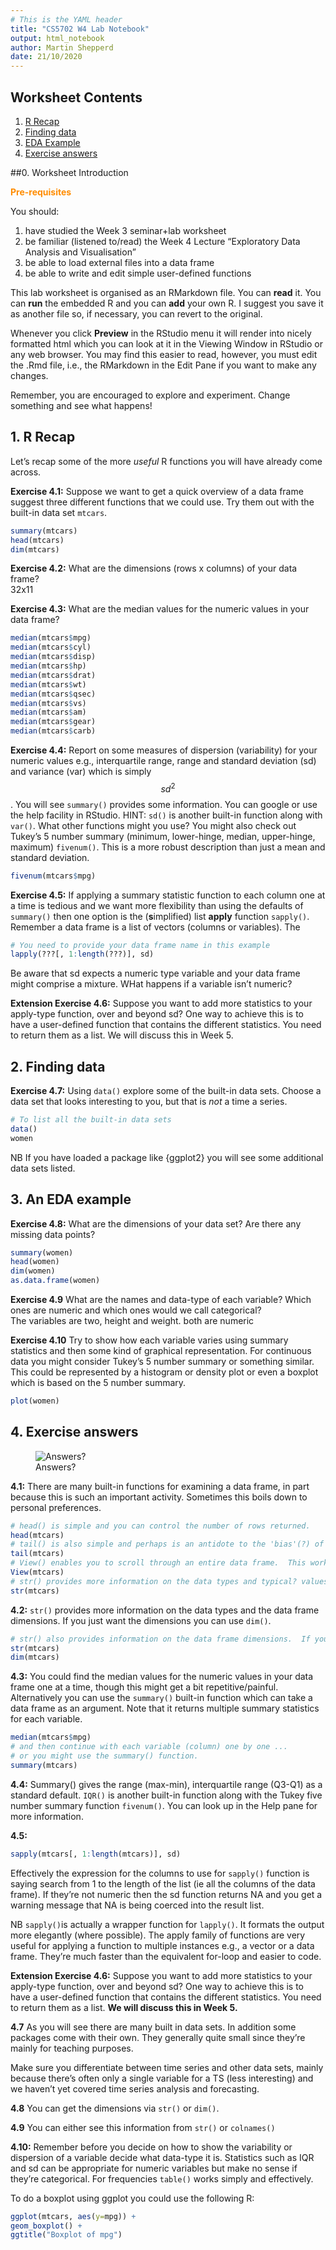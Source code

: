 ```yaml
---
# This is the YAML header
title: "CS5702 W4 Lab Notebook"
output: html_notebook
author: Martin Shepperd
date: 21/10/2020
---
```



## Worksheet Contents

1. [R Recap](#W4S1)  
2. [Finding data](#W4S2)  
3. [EDA Example](#W4S3)
4. [Exercise answers](#W4A) 

##0. Worksheet Introduction

<span style="color: darkorange;">**Pre-requisites**</span>

You should:  

1. have studied the Week 3 seminar+lab worksheet  
2. be familiar (listened to/read) the Week 4 Lecture "Exploratory Data Analysis and Visualisation"  
3. be able to load external files into a data frame  
4. be able to write and edit simple user-defined functions    

This lab worksheet is organised as an RMarkdown file.  You can **read** it.  You can **run** the embedded R and you can **add** your own R.  I suggest you save it as another file so, if necessary, you can revert to the original.  

Whenever you click **Preview** in the RStudio menu it will render into nicely formatted html which you can look at it in the Viewing Window in RStudio or any web browser.  You may find this easier to read, however, you must edit the .Rmd file, i.e., the RMarkdown in the Edit Pane if you want to make any changes. 

Remember, you are encouraged to explore and experiment.  Change something and see what happens!


## 1. R Recap{#W4S1}

Let's recap some of the more *useful* R functions you will have already come across.  

**Exercise 4.1:**  Suppose we want to get a quick overview of a data frame suggest three different functions that we could use.  Try them out with the built-in data set `mtcars`.
```r
summary(mtcars)
head(mtcars)
dim(mtcars)
```

**Exercise 4.2:** What are the dimensions (rows x columns) of your data frame?  
32x11

**Exercise 4.3:** What are the median values for the numeric values in your data frame? 
```r
median(mtcars$mpg)
median(mtcars$cyl)
median(mtcars$disp)
median(mtcars$hp)
median(mtcars$drat)
median(mtcars$wt)
median(mtcars$qsec)
median(mtcars$vs)
median(mtcars$am)
median(mtcars$gear)
median(mtcars$carb)
```

**Exercise 4.4:** Report on some measures of dispersion (variability) for your numeric values e.g., interquartile range, range and standard deviation (sd) and variance (var) which is simply  $$sd^2$$.  You will see `summary()` provides some information.  You can google or use the help facility in RStudio.  HINT: `sd()` is another built-in function along with `var()`.   What other functions might you use?  You might also check out Tukey's 5 number summary (minimum, lower-hinge, median, upper-hinge, maximum) `fivenum()`.  This is a more robust description than just a mean and standard deviation.
```r
fivenum(mtcars$mpg)
```
**Exercise 4.5:** If applying a summary statistic function to each column one at a time is tedious and we want more flexibility than using the defaults of `summary()` then one option is the (**s**implified) list **apply** function `sapply()`.  Remember a data frame is a list of vectors (columns or variables).  The 

```r
# You need to provide your data frame name in this example
lapply(???[, 1:length(???)], sd)
```

Be aware that sd expects a numeric type variable and your data frame might comprise a mixture.  WHat happens if a variable isn't numeric?

**Extension Exercise 4.6:** Suppose you want to add more statistics to your apply-type function, over and beyond sd?  One way to achieve this is to have a user-defined function that contains the different statistics.  You need to return them as a list.  We will discuss this in Week 5.


## 2. Finding data {#W4S2}


**Exercise 4.7:** Using `data()` explore some of the built-in data sets.  Choose a data set that looks interesting to you, but that is *not* a time a series. 

```r
# To list all the built-in data sets
data()
women
```

NB If you have loaded a package like {ggplot2} you will see some additional data sets listed.




## 3. An EDA example {#W4S3}

**Exercise 4.8:** What are the dimensions of your data set?  Are there any missing data points?
```r
summary(women)
head(women)
dim(women)
as.data.frame(women)
```
**Exercise 4.9** What are the names and data-type of each variable?  Which ones are numeric and which ones would we call categorical?  
The variables are two, height and weight. both are numeric

**Exercise 4.10** Try to show how each variable varies using summary statistics and then some kind of graphical representation.  For continuous data you might consider Tukey's 5 number summary or something similar.  This could be represented by a histogram or density plot or even a boxplot which is based on the 5 number summary.
```r
plot(women)
```

## 4. Exercise answers{#W4A}


![Answers?](https://raw.githubusercontent.com/mjshepperd/CS5702-Data/master/Answers.png)  

**4.1:** There are many built-in functions for examining a data frame, in part because this is such an important activity.  Sometimes this boils down to personal preferences. 

```r
# head() is simple and you can control the number of rows returned.
head(mtcars)
# tail() is also simple and perhaps is an antidote to the 'bias'(?) of always looking at the first few rows.
tail(mtcars)
# View() enables you to scroll through an entire data frame.  This works less well than there 1000s of rows.  Also unlike a spreadsheet you can’t manipulate any of the data.
View(mtcars)
# str() provides more information on the data types and typical? values.
str(mtcars)
```

**4.2:** `str()` provides more information on the data types and the data frame dimensions.  If you just want the dimensions you can use `dim()`.

```r
# str() also provides information on the data frame dimensions.  If you just want the dimensions you can use dim()
str(mtcars)
dim(mtcars)
```

**4.3:** You could find the median values for the numeric values in your data frame one at a time, though this might get a bit repetitive/painful.  Alternatively you can use the `summary()` built-in function which can take a data frame as an argument.  Note that it returns multiple summary statistics for each variable.  

```r
median(mtcars$mpg)
# and then continue with each variable (column) one by one ...
# or you might use the summary() function.
summary(mtcars)
```

**4.4:** Summary() gives the range (max-min), interquartile range (Q3-Q1) as a standard default. `IQR()` is another built-in function along with the Tukey five number summary function `fivenum()`.  You can look up in the Help pane for more information. 


**4.5:** 
```r
sapply(mtcars[, 1:length(mtcars)], sd)
```

Effectively the expression for the columns to use for `sapply()` function is saying search from 1 to the length of the list (ie all the columns of the data frame). If they're not numeric then the sd function returns NA and you get a warning message that NA is being coerced into the result list.  

NB `sapply()`is actually a wrapper function for `lapply()`.  It formats the output more elegantly (where possible).  The apply family of functions are very useful for applying a function to multiple instances e.g., a vector or a data frame.  They're much faster than the equivalent for-loop and easier to code.

**Extension Exercise 4.6:** Suppose you want to add more statistics to your apply-type function, over and beyond sd?  One way to achieve this is to have a user-defined function that contains the different statistics.  You need to return them as a list.  **We will discuss this in Week 5.**  

**4.7** As you will see there are many built in data sets.  In addition some packages come with their own.  They generally quite small since they're mainly for teaching purposes.  

Make sure you differentiate between time series and other data sets, mainly because there's often only a single variable for a TS (less interesting) and we haven't yet covered time series analysis and forecasting.   

**4.8** You can get the dimensions via `str()` or `dim()`.

**4.9** You can either see this information from `str()` or `colnames()`

**4.10:** 
Remember before you decide on how to show the variability or dispersion of a variable decide what data-type it is.  Statistics such as IQR and sd can be appropriate for numeric variables but make no sense if they're categorical.  For frequencies `table()` works simply and effectively.  

To do a boxplot using ggplot you could use the following R:

```r
ggplot(mtcars, aes(y=mpg)) + 
geom_boxplot() +
ggtitle("Boxplot of mpg")
```



